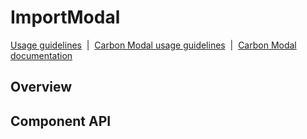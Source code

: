 <!-- `position:fixed` cause rendering issues, so do not render the modal -->


# ImportModal

[Usage guidelines](https://www.carbondesignsystem.com/community/patterns/import-pattern/)
&nbsp;|&nbsp;
[Carbon Modal usage guidelines](https://www.carbondesignsystem.com/components/modal/usage)
&nbsp;|&nbsp;
[Carbon Modal documentation](https://react.carbondesignsystem.com/?path=/docs/modal--default)

## Overview

<Preview>
  <Story
    id={getStorybookSlug(pkg, ImportModal.displayName, 'with-state-manager')}
  />
</Preview>

## Component API

<Props />
